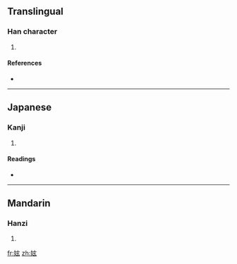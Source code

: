 ==Translingual==

===Han character===
{{Han char|rn=38|rad=女|as=05|sn=8|four=4043<sub>2</sub>|canj=女卜女戈 (VYVI)}}

# {{defn|Han|sort=女05}}

====References====
* {{Han ref|kx=0257.240|dkj=06134|hdz=21040.090|uh=59B6|ud=22966|bh=CC4B|bd=52299}}

----

==Japanese==

===Kanji===
{{ja-kanji|grade=|rs=女05}}

# {{defn|Japanese}}

====Readings====
* {{ja-readings|on=[[けん]] (ken), [[げん]] (gen)|kun=}}

----

==Mandarin==

===Hanzi===
{{cmn-hanzi|pin=[[xuán]] ([[xuan2]])|wg=[[hsüan]]<sup>2</sup>}}

# {{defn|Mandarin}}

[[fr:妶]]
[[zh:妶]]